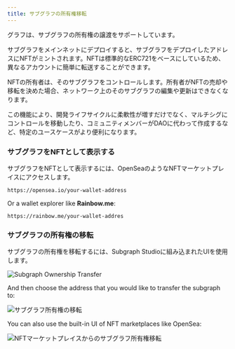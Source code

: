 ```yaml
---
title: サブグラフの所有権移転
---
```


グラフは、サブグラフの所有権の譲渡をサポートしています。

サブグラフをメインネットにデプロイすると、サブグラフをデプロイしたアドレスにNFTがミントされます。NFTは標準的なERC721をベースにしているため、異なるアカウントに簡単に転送することができます。

NFTの所有者は、そのサブグラフをコントロールします。所有者がNFTの売却や移転を決めた場合、ネットワーク上のそのサブグラフの編集や更新はできなくなります。

この機能により、開発ライフサイクルに柔軟性が増すだけでなく、マルチシグにコントロールを移動したり、コミュニティメンバーがDAOに代わって作成するなど、特定のユースケースがより便利になります。

### サブグラフをNFTとして表示する

サブグラフをNFTとして表示するには、OpenSeaのようなNFTマーケットプレイスにアクセスします。

```
https://opensea.io/your-wallet-address
```

Or a wallet explorer like **Rainbow.me**:

```
https://rainbow.me/your-wallet-addres
```

### サブグラフの所有権の移転

サブグラフの所有権を移転するには、Subgraph Studioに組み込まれたUIを使用します。

![Subgraph Ownership Transfer](/img/subgraph-ownership-transfer-1.png)

And then choose the address that you would like to transfer the subgraph to:

![サブグラフ所有権の移転](/img/subgraph-ownership-transfer-2.png)

You can also use the built-in UI of NFT marketplaces like OpenSea:

![NFTマーケットプレイスからのサブグラフ所有権移転](/img/subgraph-ownership-transfer-nft-marketplace.png)
